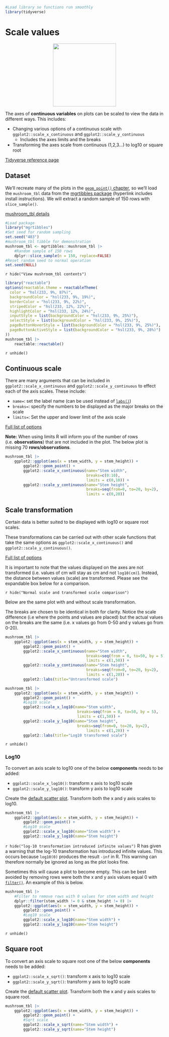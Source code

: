 ```r
#Load library so functions run smoothly
library(tidyverse)
```
# Scale values

<center>
![](images/ggplot2_scale_values.png){style="width:200px"}
</center>

The axes of __continuous variables__ on plots can be scaled to view the data in different ways.
This includes:

- Changing various options of a continuous scale with `ggplot2::scale_x_continuous` and `ggplot2::scale_y_continuous`
    - Includes the axes limits and the breaks
- Transforming the axes scale from continuous (1,2,3...) to log10 or square root

[Tidyverse reference page](https://ggplot2.tidyverse.org//reference/scale_continuous.html)

## Dataset

We'll recreate many of the plots in the [`geom_point()` chapter](/ggplot2/geom_point.qmd), so we'll load the `mushroom_tbl` data from the [mgrtibbles package](/datasets/mgrtibbles.qmd) (hyperlink includes install instructions).
We will extract a random sample of 150 rows with `slice_sample()`.

[mushroom_tbl details](https://github.com/m-gemmell/mgrtibbles/wiki/mushroom_tbl)

```r
#Load package
library("mgrtibbles")
#Set seed for random sampling
set.seed("483")
#mushroom_tbl tibble for demonstration
mushroom_tbl <- mgrtibbles::mushroom_tbl |>
    #Random sample of 150 rows
    dplyr::slice_sample(n = 150, replace=FALSE)
#Reset random seed to normal operation
set.seed(NULL)
```

`r hide("View mushroom_tbl contents")`
```r
library("reactable")
options(reactable.theme = reactableTheme(
  color = "hsl(233, 9%, 87%)",
  backgroundColor = "hsl(233, 9%, 19%)",
  borderColor = "hsl(233, 9%, 22%)",
  stripedColor = "hsl(233, 12%, 22%)",
  highlightColor = "hsl(233, 12%, 24%)",
  inputStyle = list(backgroundColor = "hsl(233, 9%, 25%)"),
  selectStyle = list(backgroundColor = "hsl(233, 9%, 25%)"),
  pageButtonHoverStyle = list(backgroundColor = "hsl(233, 9%, 25%)"),
  pageButtonActiveStyle = list(backgroundColor = "hsl(233, 9%, 28%)")
))
mushroom_tbl |>
    reactable::reactable()
```
`r unhide()`

## Continuous scale

There are many arguments that can be included in `ggplot2::scale_x_continuous` and `ggplot2::scale_y_continuous` to effect each of the axis scales.
These include:

- `name=`: set the label name (can be used instead of [`labs()`](/ggplot2/labels.qmd))
- `breaks=`: specify the numbers to be displayed as the major breaks on the scale
- `limits=`: Set the upper and lower limit of the axis scale

[Full list of options](https://ggplot2.tidyverse.org//reference/scale_continuous.html)

__Note:__ When using limits R will inform you of the number of rows (i.e. __observations__) that are not included in the plot. The below plot is missing 70 __rows/observations__.

```r
mushroom_tbl |>
    ggplot2::ggplot(aes(x = stem_width, y = stem_height)) +
        ggplot2::geom_point() +
        ggplot2::scale_x_continuous(name="Stem width", 
                                    breaks=c(0:10), 
                                    limits = c(0,10)) +
        ggplot2::scale_y_continuous(name="Stem height", 
                                    breaks=seq(from=0, to=20, by=2), 
                                    limits = c(0,20))
```

## Scale transformation

Certain data is better suited to be displayed with log10 or square root scales.

These transformations can be carried out with other scale functions that take the same options as `ggplot2::scale_x_continuous()` and `ggplot2::scale_y_continuous()`.

[Full list of options](https://ggplot2.tidyverse.org//reference/scale_continuous.html)

It is important to note that the values displayed on the axes are not transformed (i.e. values of cm will stay as cm and not `log10(cm)`). Instead, the distance between values (scale) are transformed. Please see the expandable box below for a comparison.

`r hide("Normal scale and transformed scale comparison")`

Below are the same plot with and without scale transformation.

The breaks are chosen to be identical in both for clarity.
Notice the scale difference (i.e where the points and values are placed) but the actual values on the breaks are the same (i.e. x values go from 0-50 and y values go from 0-20).

```r
mushroom_tbl |>
    ggplot2::ggplot(aes(x = stem_width, y = stem_height)) +
        ggplot2::geom_point() +
        ggplot2::scale_x_continuous(name="Stem width", 
                                    breaks=seq(from = 0, to=50, by = 5), 
                                    limits = c(1,50)) +
        ggplot2::scale_y_continuous(name="Stem height", 
                                    breaks=seq(from=0, to=20, by=2), 
                                    limits = c(1,20)) +
        ggplot2::labs(title="Untransformed scale")   

```

```r
mushroom_tbl |>
    ggplot2::ggplot(aes(x = stem_width, y = stem_height)) +
        ggplot2::geom_point() +
        #Log10 scale
        ggplot2::scale_x_log10(name="Stem width",
                                breaks=seq(from = 0, to=50, by = 5), 
                                limits = c(1,50)) + 
        ggplot2::scale_y_log10(name="Stem height",
                                breaks=seq(from=0, to=20, by=2), 
                                    limits = c(1,20)) +
        ggplot2::labs(title="Log10 transformed scale")
```

`r unhide()`

### Log10

To convert an axis scale to log10 one of the below __components__ needs to be added:

- `ggplot2::scale_x_log10()`: transform x axis to log10 scale
- `ggplot2::scale_y_log10()`: transform y axis to log10 scale

Create the [default scatter plot](/ggplot2/geom_point.qmd#default-scatter-plot).
Transform both the x and y axis scales to log10.

```r
mushroom_tbl |>
    ggplot2::ggplot(aes(x = stem_width, y = stem_height)) +
        ggplot2::geom_point() +
        #Log10 scale
        ggplot2::scale_x_log10(name="Stem width") + 
        ggplot2::scale_y_log10(name="Stem height")
```


`r hide("log-10 transformation introduced infinite values")`
R has given a warning that the log-10 transformation has introduced infinite values. This occurs because `log10(0)` produces the result `-inf` in R. This warning can therefore normally be ignored as long as the plot looks fine.

Sometimes this will cause a plot to become empty.
This can be best avoided by removing rows were both the x and y axis values equal 0 with [`filter()`](/dplyr/filter.qmd).
An example of this is below.

```r
mushroom_tbl |>
    #Filter to remove rows with 0 values for stem width and height
    dplyr::filter(stem_width != 0 & stem_height != 0) |>
    ggplot2::ggplot(aes(x = stem_width, y = stem_height)) +
        ggplot2::geom_point() +
        #Log10 scale
        ggplot2::scale_x_log10(name="Stem width") + 
        ggplot2::scale_y_log10(name="Stem height")
```

`r unhide()`

## Square root

To convert an axis scale to square root one of the below __components__ needs to be added:

- `ggplot2::scale_x_sqrt()`: transform x axis to log10 scale
- `ggplot2::scale_y_sqrt()`: transform y axis to log10 scale

Create the [default scatter plot](/ggplot2/geom_point.qmd#default-scatter-plot).
Transform both the x and y axis scales to square root.

```r
mushroom_tbl |>
    ggplot2::ggplot(aes(x = stem_width, y = stem_height)) +
        ggplot2::geom_point() +
        #Sqrt scale
        ggplot2::scale_x_sqrt(name="Stem width") + 
        ggplot2::scale_y_sqrt(name="Stem height")
```

